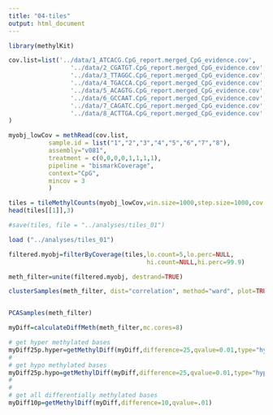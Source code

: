 ```yaml
---
title: "04-tiles"
output: html_document
---
```


```r
library(methylKit)
```

```r
cov.list=list('../data/1_ATCACG.CpG_report.merged_CpG_evidence.cov',
                 '../data/2_CGATGT.CpG_report.merged_CpG_evidence.cov',
                 '../data/3_TTAGGC.CpG_report.merged_CpG_evidence.cov',
                 '../data/4_TGACCA.CpG_report.merged_CpG_evidence.cov',
                 '../data/5_ACAGTG.CpG_report.merged_CpG_evidence.cov',
                 '../data/6_GCCAAT.CpG_report.merged_CpG_evidence.cov',
                 '../data/7_CAGATC.CpG_report.merged_CpG_evidence.cov',
                 '../data/8_ACTTGA.CpG_report.merged_CpG_evidence.cov'
)
```


```r
myobj_lowCov = methRead(cov.list,
           sample.id = list("1","2","3","4","5","6","7","8"),
           assembly="v081",
           treatment = c(0,0,0,0,1,1,1,1),
           pipeline = "bismarkCoverage",
           context="CpG",
           mincov = 3
           )

```



```r
tiles = tileMethylCounts(myobj_lowCov,win.size=1000,step.size=1000,cov.bases = 10)
head(tiles[[1]],3)
```


```r
#save(tiles, file = "../analyses/tiles_01")
```



```r
load ("../analyses/tiles_01")
```

```r
filtered.myobj=filterByCoverage(tiles,lo.count=5,lo.perc=NULL,
                                      hi.count=NULL,hi.perc=99.9)

meth_filter=unite(filtered.myobj, destrand=TRUE)

clusterSamples(meth_filter, dist="correlation", method="ward", plot=TRUE)


PCASamples(meth_filter)

```

```r
myDiff=calculateDiffMeth(meth_filter,mc.cores=8)

```




```r
# get hyper methylated bases
myDiff25p.hyper=getMethylDiff(myDiff,difference=25,qvalue=0.01,type="hyper")
#
# get hypo methylated bases
myDiff25p.hypo=getMethylDiff(myDiff,difference=25,qvalue=0.01,type="hypo")
#
#
# get all differentially methylated bases
myDiff10p=getMethylDiff(myDiff,difference=10,qvalue=.01)





```
